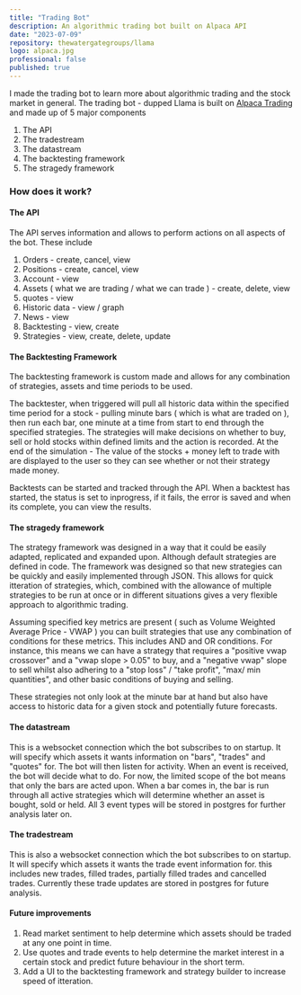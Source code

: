 ```yaml
---
title: "Trading Bot"
description: An algorithmic trading bot built on Alpaca API
date: "2023-07-09"
repository: thewatergategroups/llama
logo: alpaca.jpg
professional: false
published: true
---
```


I made the trading bot to learn more about algorithmic trading and the stock market in general.
The trading bot - dupped Llama is built on [Alpaca Trading](https://alpaca.markets/) and made up of 5 major components

1. The API
2. The tradestream
3. The datastream
4. The backtesting framework
6. The stragedy framework

### How does it work? 

#### The API
The API serves information and allows to perform actions on all aspects of the bot. These include

1. Orders - create, cancel, view
2. Positions - create, cancel, view
3. Account - view
4. Assets ( what we are trading / what we can trade ) - create, delete, view
5. quotes - view
6. Historic data - view / graph
7. News - view
8. Backtesting - view, create
9. Strategies - view, create, delete, update

#### The Backtesting Framework

The backtesting framework is custom made and allows for any combination of strategies, assets and time periods to be used.

The backtester, when triggered will pull all historic data within the specified time period for a stock - pulling minute bars ( which is what are traded on ), then run each bar, one minute at a time from start to end through the specified strategies. 
The strategies will make decisions on whether to buy, sell or hold stocks within defined limits and the action is recorded. 
At the end of the simulation - The value of the stocks + money left to trade with are displayed to the user so they can see whether or not their strategy made money. 

Backtests can be started and tracked through the API. When a backtest has started, the status is set to inprogress, if it fails, the error is saved and when its complete, you can view the results.

#### The stragedy framework

The strategy framework was designed in a way that it could be easily adapted, replicated and expanded upon. 
Although default strategies are defined in code. The framework was designed so that new strategies can be quickly and easily implemented through JSON. 
This allows for quick itteration of strategies, which, combined with the allowance of multiple strategies to be run at once or in different situations gives a very flexible approach to algorithmic trading.

Assuming specified key metrics are present ( such as Volume Weighted Average Price - VWAP ) you can built strategies that use any combination of conditions for these metrics.
This includes AND and OR conditions. For instance, this means we can have a strategy that requires a "positive vwap crossover" and a "vwap slope > 0.05" to buy, and a "negative vwap" slope to sell whilst also adhering to a "stop loss" / "take profit", "max/ min quantities", and other basic conditions of buying and selling.

These strategies not only look at the minute bar at hand but also have access to historic data for a given stock and potentially future forecasts.

#### The datastream

This is a websocket connection which the bot subscribes to on startup. It will specify which assets it wants information on "bars", "trades" and "quotes" for.
The bot will then listen for activity. When an event is received, the bot will decide what to do. For now, the limited scope of the bot means that only the bars are acted upon. 
When a bar comes in, the bar is run through all active strategies which will determine whether an asset is bought, sold or held. All 3 event types will be stored in postgres for further analysis later on.

#### The tradestream

This is also a websocket connection which the bot subscribes to on startup. It will specify which assets it wants the trade event information for. this includes new trades, filled trades, partially filled trades and cancelled trades. 
Currently these trade updates are stored in postgres for future analysis. 

#### Future improvements

1. Read market sentiment to help determine which assets should be traded at any one point in time.
2. Use quotes and trade events to help determine the market interest in a certain stock and predict future behaviour in the short term.
3. Add a UI to the backtesting framework and strategy builder to increase speed of itteration.
